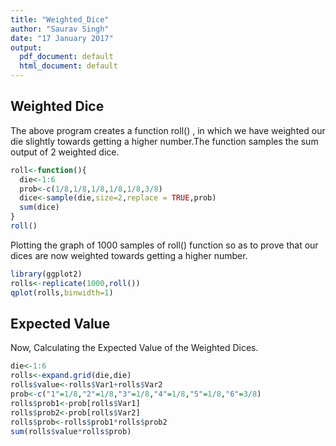 ```yaml
---
title: "Weighted_Dice"
author: "Saurav Singh"
date: "17 January 2017"
output:
  pdf_document: default
  html_document: default
---
```


## Weighted Dice
The above program creates a function roll() , in which we have weighted our die slightly towards getting a higher number.The function samples the sum output of 2 weighted dice.

```R
roll<-function(){
  die<-1:6
  prob<-c(1/8,1/8,1/8,1/8,1/8,3/8)
  dice<-sample(die,size=2,replace = TRUE,prob)
  sum(dice)
}
roll()
```


Plotting the graph of 1000 samples of roll() function so as to prove that our dices are now weighted towards getting a higher number.
```R
library(ggplot2)
rolls<-replicate(1000,roll())
qplot(rolls,binwidth=1)

```

## Expected Value
Now, Calculating the Expected Value of the Weighted Dices.
```R
die<-1:6
rolls<-expand.grid(die,die)
rolls$value<-rolls$Var1+rolls$Var2
prob<-c("1"=1/8,"2"=1/8,"3"=1/8,"4"=1/8,"5"=1/8,"6"=3/8)
rolls$prob1<-prob[rolls$Var1]
rolls$prob2<-prob[rolls$Var2]
rolls$prob<-rolls$prob1*rolls$prob2
sum(rolls$value*rolls$prob)
```
